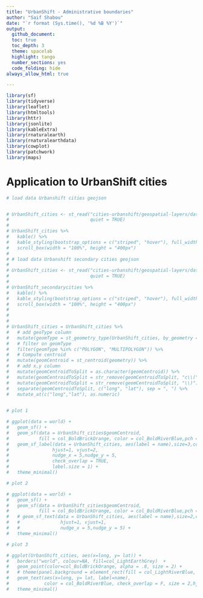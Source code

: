 ```yaml
---
title: "UrbanShift - Administrative boundaries"
author: "Saif Shabou"
date: "`r format (Sys.time(), '%d %B %Y')`"
output: 
  github_document:
  toc: true
  toc_depth: 3
  theme: spacelab
  highlight: tango
  number_sections: yes
  code_folding: hide
always_allow_html: true

---
```

  
  ```r

library(sf)
library(tidyverse)
library(leaflet)
library(htmltools)
library(httr)
library(jsonlite)
library(kableExtra)
library(rnaturalearth)
library(rnaturalearthdata)
library(cowplot)
library(patchwork)
library(maps)

```

# Application to UrbanShift cities



```r

# load data Urbanshift cities geojson


# UrbanShift_cities <- st_read("cities-urbanshift/geospatial-layers/data/raw/administrative-boundaries/urbanshift-cities/UrbanShift_cities.geojson",
#                              quiet = TRUE)
# 
# UrbanShift_cities %>% 
#   kable() %>%
#   kable_styling(bootstrap_options = c("striped", "hover"), full_width = F, font_size = 13) %>% 
#   scroll_box(width = "100%", height = "400px")
# 
# # load data Urbanshift secondary cities geojson
# 
# UrbanShift_cities <- st_read("cities-urbanshift/geospatial-layers/data/raw/administrative-boundaries/urbanshift-cities/UrbanShift_secondarycities.geojson",
#                              quiet = TRUE)
# 
# UrbanShift_secondarycities %>% 
#   kable() %>%
#   kable_styling(bootstrap_options = c("striped", "hover"), full_width = F, font_size = 13) %>% 
#   scroll_box(width = "100%", height = "400px")
# 
# 
# 
# UrbanShift_cities = UrbanShift_cities %>% 
#   # add geoType column
#   mutate(geomType = st_geometry_type(UrbanShift_cities, by_geometry = TRUE)) %>% 
#   # filter on geomType
#   filter(geomType %in% c("POLYGON", "MULTIPOLYGON")) %>% 
#   # Compute centroid
#   mutate(geomCentroid = st_centroid(geometry)) %>% 
#   # add x,y column
#   mutate(geomCentroidToSplit = as.character(geomCentroid)) %>% 
#   mutate(geomCentroidToSplit = str_remove(geomCentroidToSplit, "c\\(")) %>% 
#   mutate(geomCentroidToSplit = str_remove(geomCentroidToSplit, "\\)")) %>% 
#   separate(geomCentroidToSplit, c("long", "lat"), sep = ", ") %>% 
#   mutate_at(c("long","lat"), as.numeric)

  
# plot 1

# ggplot(data = world) +
#   geom_sf() +
#   geom_sf(data = UrbanShift_cities$geomCentroid, 
#           fill = col_BoldBrickOrange, color = col_BoldRiverBlue,pch = 21, size = 3) +
#   geom_sf_label(data = UrbanShift_cities, aes(label = name),size=3,color = col_BoldGrassGreen,fill = col_White,
#                hjust=1, vjust=2,
#                nudge_x = 5,nudge_y = 5,
#                check_overlap = TRUE,
#                label.size = 1) +
#   theme_minimal()

# plot 2

# ggplot(data = world) +
#   geom_sf() +
#   geom_sf(data = UrbanShift_cities$geomCentroid, 
#           fill = col_BoldBrickOrange, color = col_BoldRiverBlue,pch = 21, size = 3) +
#   # geom_sf_text(data = UrbanShift_cities, aes(label = name),size=2,color = col_BoldGrassGreen,
#   #               hjust=1, vjust=1,
#   #               nudge_x = 5,nudge_y = 5) +
#   theme_minimal()

# plot 3

# ggplot(UrbanShift_cities, aes(x=long, y= lat)) +   
#   borders("world", colour=NA, fill=col_LightEarthGrey)  +
#   geom_point(color=col_BoldBrickOrange, alpha = .8, size = 2) +
#   # theme(panel.background = element_rect(fill = col_LightRiverBlue, colour = col_LightRiverBlue)) +
#   geom_text(aes(x=long, y= lat, label=name),
#             color = col_BoldRiverBlue, check_overlap = F, size = 2,hjust=1, vjust=1.5) +
#   theme_minimal()
```


